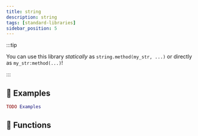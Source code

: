 ```yaml
---
title: string
description: string
tags: [standard-libraries]
sidebar_position: 5
---
```


<HeaderDeclaration type="StandardLibrary" name="string" />

:::tip

You can use this library *statically* as `string.method(my_str, ...)` or directly as `my_str:method(...)`!

:::


## 🎒 Examples

```lua
TODO Examples
```


## 🦠 Functions

<FunctionsDeclaration type="StandardLibrary" name="string" />